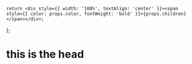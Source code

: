     return <div style={{ width: '100%', textAlign: 'center' }}><span style={{ color: props.color, fontWeight: 'bold' }}>{props.children}</span></div>;
};

# <BoldText color="red">this is the head</BoldText>